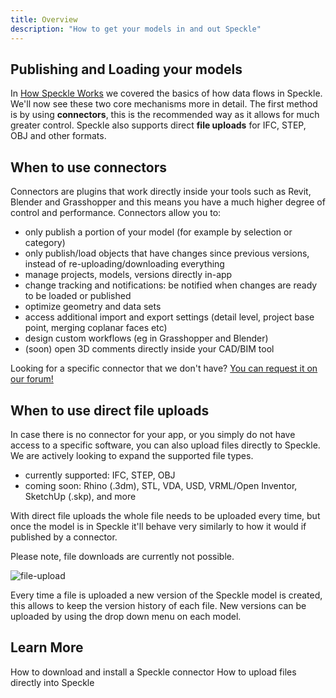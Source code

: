 ```yaml
---
title: Overview  
description: "How to get your models in and out Speckle"
---
```


## Publishing and Loading your models ##

In [How Speckle Works](/../get-started/introduction#how-speckle-works) we covered the basics of how data flows in Speckle. We'll now see these two core mechanisms more in detail.
The first method is by using **connectors**, this is the recommended way as it allows for much greater control.
Speckle also supports direct **file uploads** for IFC, STEP, OBJ and other formats.

## When to use connectors
Connectors are plugins that work directly inside your tools such as Revit, Blender and Grasshopper and this means you have a much higher degree of control and performance.
Connectors allow you to:
- only publish a portion of your model (for example by selection or category)
- only publish/load objects that have changes since previous versions, instead of re-uploading/downloading everything
- manage projects, models, versions directly in-app
- change tracking and notifications: be notified when changes are ready to be loaded or published 
- optimize geometry and data sets
- access additional import and export settings (detail level, project base point, merging coplanar faces etc)
- design custom workflows (eg in Grasshopper and Blender)
- (soon) open 3D comments directly inside your CAD/BIM tool

<Note>Looking for a specific connector that we don't have? [You can request it on our forum!](https://speckle.community/)</Note>

## When to use direct file uploads

In case there is no connector for your app, or you simply do not have access to a specific software, you can also
upload files directly to Speckle. We are actively looking to expand the supported file types.

- currently supported: IFC, STEP, OBJ
- coming soon: Rhino (.3dm), STL, VDA, USD, VRML/Open Inventor, SketchUp (.skp), and more
  
With direct file uploads the whole file needs to be uploaded every time, but once the model is in Speckle it'll behave very similarly to how it would if published by a connector.


<Note>Please note, file downloads are currently not possible.</Note>


![file-upload](/images/file%20upload.gif)

Every time a file is uploaded a new version of the Speckle model is created, this allows to keep the version history of each file. New versions can be uploaded by using the drop down menu on each model.

## Learn More

<CardGroup cols={2}>
  <Card
    title="Installing Connectors"
    icon="plug"
    href="./installation"
  >
   How to download and install a Speckle connector
  </Card>
  <Card
    title="Uploading IFC and other files"
    icon="upload"
    href="./file-uploads"
  >
    How to upload files directly into Speckle
  </Card>

</CardGroup>

